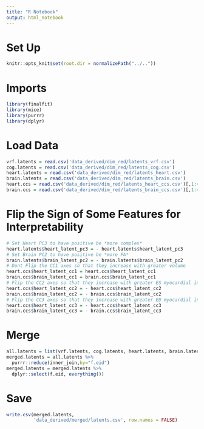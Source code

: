 ```yaml
---
title: "R Notebook"
output: html_notebook
---
```


# Set Up
```r
knitr::opts_knit$set(root.dir = normalizePath("../.."))
```

# Imports
```r
library(finalfit)
library(mice)
library(purrr)
library(dplyr)
```

# Load Data
```r
vrf.latents = read.csv('data_derived/dim_red/latents_vrf.csv')
cog.latents = read.csv('data_derived/dim_red/latents_cog.csv')
heart.latents = read.csv('data_derived/dim_red/latents_heart.csv')
brain.latents = read.csv('data_derived/dim_red/latents_brain.csv')
heart.ccs = read.csv('data_derived/dim_red/latents_heart_ccs.csv')[,1:4]
brain.ccs = read.csv('data_derived/dim_red/latents_brain_ccs.csv')[,1:4]
```

# Flip the Sign of Some Features for Interpretability
```r
# Set Heart PC3 to have positive be *more complex*
heart.latents$heart_latent_pc3 = - heart.latents$heart_latent_pc3
# Set Brain PC2 to have positive be *more FA*
brain.latents$brain_latent_pc2 = - brain.latents$brain_latent_pc2
# Dont Flip the CC1 axes so that they increase with greater volume
heart.ccs$heart_latent_cc1 = heart.ccs$heart_latent_cc1
brain.ccs$brain_latent_cc1 = brain.ccs$brain_latent_cc1
# Flip the CC2 axes so that they increase with greater ES myocardial intensity / FA 
heart.ccs$heart_latent_cc2 = - heart.ccs$heart_latent_cc2
brain.ccs$brain_latent_cc2 = - brain.ccs$brain_latent_cc2
# Flip the CC3 axes so that they increase with greater ED myocardial intensity / MD
heart.ccs$heart_latent_cc3 = - heart.ccs$heart_latent_cc3
brain.ccs$brain_latent_cc3 = - brain.ccs$brain_latent_cc3
```

# Merge
```r
all.latents = list(vrf.latents, cog.latents, heart.latents, brain.latents, heart.ccs, brain.ccs)
merged.latents = all.latents %>% 
  purrr::reduce(inner_join,by="f.eid")
merged.latents = merged.latents %>% 
  dplyr::select(f.eid, everything())
```

# Save
```r
write.csv(merged.latents,
          'data_derived/merged/latents.csv', row.names = FALSE)
```

